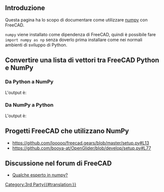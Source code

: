 <languages/>
{{TOCright}}

<span id="Introduction"></span>
==Introduzione==

Questa pagina ha lo scopo di documentare come utilizzare [https://numpy.org/NumPy numpy] con FreeCAD.

<code>numpy</code> viene installato come dipendenza di FreeCAD, quindi è possibile fare <code>import numpy as np</code> senza doverlo prima installare come nei normali ambienti di sviluppo di Python.

<span id="Convert_Vector_list_between_FreeCAD_Python_and_NumPy"></span>
== Convertire una lista di vettori tra FreeCAD Python e NumPy ==

<span id="From_Python_to_NumPy"></span>
=== Da Python a NumPy ===

{{Code|code=
import FreeCAD as App
import numpy as np

vector_list = [App.Vector(1, 0, 0), App.Vector(1, 2, 3), App.Vector(0, 3, 0)]
numpy_array = np.asarray(vector_list)
print(numpy_array)
}}

L'output è:

{{Code|lang=text|code=
[[ 1.  0.  0.]
 [ 1.  2.  3.]
 [ 0.  3.  0.]]
}}

<span id="From_NumPy_to_Python"></span>
=== Da NumPy a Python ===

{{Code|code=
import FreeCAD as App
import numpy as np

cad_list = [App.Vector(itm) for itm in numpy_array]
print(cad_list)
}}

L'output è:

{{Code|lang=text|code=
[Vector (1.0, 0.0, 0.0), Vector (1.0, 2.0, 3.0), Vector (0.0, 3.0, 0.0)]
}}

<span id="FreeCAD_projects_using_NumPy"></span>
==Progetti FreeCAD che utilizzano NumPy==

* https://github.com/looooo/freecad.gears/blob/master/setup.py#L13
* https://github.com/booya-at/OpenGlider/blob/develop/setup.py#L77

<span id="FreeCAD_forum_discussion"></span>
==Discussione nel forum di FreeCAD==

* [https://forum.freecadweb.org/viewtopic.php?f=22&t=47529 Qualche esperto in numpy?]


[[Category:3rd Party{{#translation:}}]]
{{clear}}